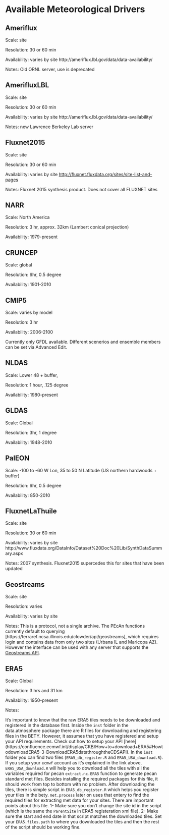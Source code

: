 # Available Meteorological Drivers

## Ameriflux

Scale: site

Resolution: 30 or 60 min

Availability: varies by site http:\/\/ameriflux.lbl.gov\/data\/data-availability\/

Notes: Old ORNL server, use is deprecated

## AmerifluxLBL

Scale: site

Resolution: 30 or 60 min

Availability: varies by site http:\/\/ameriflux.lbl.gov\/data\/data-availability\/

Notes: new Lawrence Berkeley Lab server

## Fluxnet2015

Scale: site

Resolution: 30 or 60 min

Availability: varies by site [http:\/\/fluxnet.fluxdata.org\/sites\/site-list-and-pages](http://fluxnet.fluxdata.org/sites/site-list-and-pages/)

Notes: Fluxnet 2015 synthesis product. Does not cover all FLUXNET sites

## NARR

Scale: North America

Resolution: 3 hr, approx. 32km \(Lambert conical projection\)

Availability: 1979-present

## CRUNCEP

Scale: global

Resolution: 6hr, 0.5 degree

Availability: 1901-2010

## CMIP5

Scale: varies by model

Resolution: 3 hr

Availability: 2006-2100

Currently only GFDL available. Different scenerios and ensemble members can be set via Advanced Edit.

## NLDAS

Scale: Lower 48 + buffer,

Resolution: 1 hour, .125 degree

Availability: 1980-present

## GLDAS

Scale: Global

Resolution: 3hr, 1 degree

Availability: 1948-2010

## PalEON

Scale: -100 to -60 W Lon, 35 to 50 N Latitude \(US northern hardwoods + buffer\)

Resolution: 6hr, 0.5 degree

Availability: 850-2010

## FluxnetLaThuile

Scale: site

Resolution: 30 or 60 min

Availability: varies by site  http:\/\/www.fluxdata.org\/DataInfo\/Dataset%20Doc%20Lib\/SynthDataSummary.aspx

Notes: 2007 synthesis. Fluxnet2015 supercedes this for sites that have been updated

## Geostreams

Scale: site

Resolution: varies

Availability: varies by site

Notes: This is a protocol, not a single archive. The PEcAn functions currently default to querying [https://terraref.ncsa.illinois.edu/clowder/api/geostreams], which requires login and contains data from only two sites (Urbana IL and Maricopa AZ). However the interface can be used with any server that supports the [Geostreams API](https://opensource.ncsa.illinois.edu/confluence/display/CATS/Geostreams+API).

## ERA5

Scale: Global

Resolution: 3 hrs and 31 km

Availability: 1950-present 

Notes: 

It's important to know that the raw ERA5 tiles needs to be downloaded and registered in the database first. Inside the `inst` folder in the data.atmosphere package there are R files for downloading and registering files in the BETY. However, it assumes that you have registered and setup your API requirements. Check out how to setup your API [here] (https://confluence.ecmwf.int/display/CKB/How+to+download+ERA5#HowtodownloadERA5-3-DownloadERA5datathroughtheCDSAPI). 
In the `inst` folder you can find two files (`ERA5_db_register.R` and `ERA5_USA_download.R`). If you setup your `ecmwf` account as it's explained in the link above, `ERA5_USA_download.R` will help you to download all the tiles with all the variables required for pecan `extract.nc.ERA5` function to generate pecan standard met files. Besides installing the required packages for this file, it should work from top to bottom with no problem. After downloading the tiles, there is simple script in `ERA5_db_register.R` which helps you register your tiles in the bety. `met.process` later on uses that entery to find the required tiles for extracting met data for your sites. There are important points about this file. 1- Make sure you don't change the site id in the script (which is the same the `ParentSite` in ERA5 registeration xml file). 2- Make sure the start and end date in that script matches the downloaded tiles. Set your `ERA5.files.path` to where you downloaded the tiles and then the rest of the script should be working fine.


